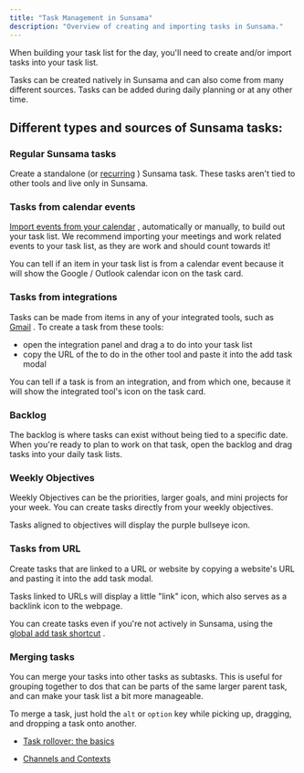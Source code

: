 ```yaml
---
title: "Task Management in Sunsama"
description: "Overview of creating and importing tasks in Sunsama."
---
```

When building your task list for the day, you'll need to create and/or import tasks into your task list.

Tasks can be created natively in Sunsama and can also come from many different sources. Tasks can be added during daily planning or at any other time.

## Different types and sources of Sunsama tasks:

  

### Regular Sunsama tasks

Create a standalone (or [recurring](/docs/tasks-recurring-tasks)
) Sunsama task. These tasks aren't tied to other tools and live only in Sunsama.

  

### Tasks from calendar events

[Import events from your calendar](/docs/importing-meetings)
, automatically or manually, to build out your task list. We recommend importing your meetings and work related events to your task list, as they are work and should count towards it!

You can tell if an item in your task list is from a calendar event because it will show the Google / Outlook calendar icon on the task card.

  

### Tasks from integrations

Tasks can be made from items in any of your integrated tools, such as [Gmail](/docs/gmail-browsing-and-importing-emails)
. To create a task from these tools:

*   open the integration panel and drag a to do into your task list
*   copy the URL of the to do in the other tool and paste it into the add task modal

You can tell if a task is from an integration, and from which one, because it will show the integrated tool's icon on the task card.

  

### Backlog

The backlog is where tasks can exist without being tied to a specific date. When you're ready to plan to work on that task, open the backlog and drag tasks into your daily task lists.

  

### Weekly Objectives

Weekly Objectives can be the priorities, larger goals, and mini projects for your week. You can create tasks directly from your weekly objectives.

Tasks aligned to objectives will display the purple bullseye icon.

  

### Tasks from URL

Create tasks that are linked to a URL or website by copying a website's URL and pasting it into the add task modal.

Tasks linked to URLs will display a little "link" icon, which also serves as a backlink icon to the webpage.

You can create tasks even if you're not actively in Sunsama, using the [global add task shortcut](/docs/global-add-task-keyboard-shortcut)
.

  

### Merging tasks

You can merge your tasks into other tasks as subtasks. This is useful for grouping together to dos that can be parts of the same larger parent task, and can make your task list a bit more manageable.

To merge a task, just hold the `alt` or `option` key while picking up, dragging, and dropping a task onto another.

*   [Task rollover: the basics](/docs/task-rollover-and-recurring-tasks-the-basics)
    
*   [Channels and Contexts](/docs/channels-and-contexts-copy)